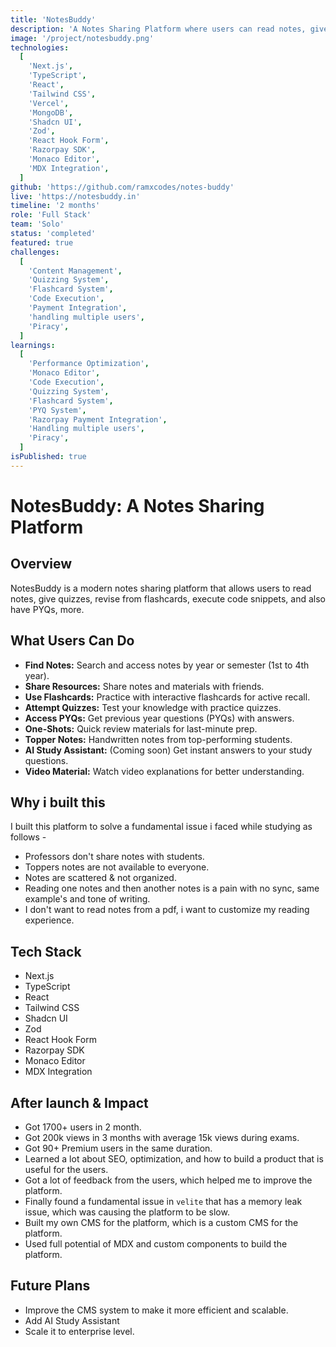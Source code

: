 ```yaml
---
title: 'NotesBuddy'
description: 'A Notes Sharing Platform where users can read notes, give quizzes, revise from flashcards, execute code snippets, and also have PYQs, more.'
image: '/project/notesbuddy.png'
technologies:
  [
    'Next.js',
    'TypeScript',
    'React',
    'Tailwind CSS',
    'Vercel',
    'MongoDB',
    'Shadcn UI',
    'Zod',
    'React Hook Form',
    'Razorpay SDK',
    'Monaco Editor',
    'MDX Integration',
  ]
github: 'https://github.com/ramxcodes/notes-buddy'
live: 'https://notesbuddy.in'
timeline: '2 months'
role: 'Full Stack'
team: 'Solo'
status: 'completed'
featured: true
challenges:
  [
    'Content Management',
    'Quizzing System',
    'Flashcard System',
    'Code Execution',
    'Payment Integration',
    'handling multiple users',
    'Piracy',
  ]
learnings:
  [
    'Performance Optimization',
    'Monaco Editor',
    'Code Execution',
    'Quizzing System',
    'Flashcard System',
    'PYQ System',
    'Razorpay Payment Integration',
    'Handling multiple users',
    'Piracy',
  ]
isPublished: true
---
```


# NotesBuddy: A Notes Sharing Platform

## Overview

NotesBuddy is a modern notes sharing platform that allows users to read notes, give quizzes, revise from flashcards, execute code snippets, and also have PYQs, more.

## What Users Can Do

- **Find Notes:** Search and access notes by year or semester (1st to 4th year).
- **Share Resources:** Share notes and materials with friends.
- **Use Flashcards:** Practice with interactive flashcards for active recall.
- **Attempt Quizzes:** Test your knowledge with practice quizzes.
- **Access PYQs:** Get previous year questions (PYQs) with answers.
- **One-Shots:** Quick review materials for last-minute prep.
- **Topper Notes:** Handwritten notes from top-performing students.
- **AI Study Assistant:** (Coming soon) Get instant answers to your study questions.
- **Video Material:** Watch video explanations for better understanding.

## Why i built this

I built this platform to solve a fundamental issue i faced while studying as follows -

- Professors don't share notes with students.
- Toppers notes are not available to everyone.
- Notes are scattered & not organized.
- Reading one notes and then another notes is a pain with no sync, same example's and tone of writing.
- I don't want to read notes from a pdf, i want to customize my reading experience.

## Tech Stack

- Next.js
- TypeScript
- React
- Tailwind CSS
- Shadcn UI
- Zod
- React Hook Form
- Razorpay SDK
- Monaco Editor
- MDX Integration

## After launch & Impact

- Got 1700+ users in 2 month.
- Got 200k views in 3 months with average 15k views during exams.
- Got 90+ Premium users in the same duration.
- Learned a lot about SEO, optimization, and how to build a product that is useful for the users.
- Got a lot of feedback from the users, which helped me to improve the platform.
- Finally found a fundamental issue in `velite` that has a memory leak issue, which was causing the platform to be slow.
- Built my own CMS for the platform, which is a custom CMS for the platform.
- Used full potential of MDX and custom components to build the platform.

## Future Plans

- Improve the CMS system to make it more efficient and scalable.
- Add AI Study Assistant
- Scale it to enterprise level.
